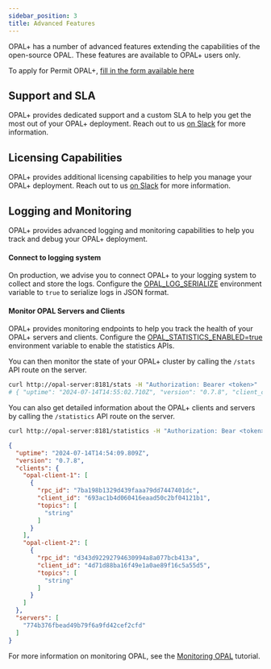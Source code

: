 ```yaml
---
sidebar_position: 3
title: Advanced Features
---
```


OPAL+ has a number of advanced features extending the capabilities of the open-source OPAL.
These features are available to OPAL+ users only.

To apply for Permit OPAL+, [fill in the form available here](https://hello.permit.io/opal-plus)


## Support and SLA

OPAL+ provides dedicated support and a custom SLA to help you get the most out of your OPAL+ deployment.
Reach out to us [on Slack](https://bit.ly/permit-slack) for more information.

## Licensing Capabilities

OPAL+ provides additional licensing capabilities to help you manage your OPAL+ deployment.
Reach out to us [on Slack](https://bit.ly/permit-slack) for more information.

## Logging and Monitoring

OPAL+ provides advanced logging and monitoring capabilities to help you track and debug your OPAL+ deployment.

#### Connect to logging system

On production, we advise you to connect OPAL+ to your logging system to collect and store the logs.
Configure the [OPAL_LOG_SERIALIZE](/getting-started/configuration) environment variable to `true` to serialize logs in JSON format.

#### Monitor OPAL Servers and Clients

OPAL+ provides monitoring endpoints to help you track the health of your OPAL+ servers and clients.
Configure the [OPAL_STATISTICS_ENABLED=true](/getting-started/configuration) environment variable to enable the statistics APIs.

You can then monitor the state of your OPAL+ cluster by calling the `/stats` API route on the server.
```bash
curl http://opal-server:8181/stats -H "Authorization: Bearer <token>"
# { "uptime": "2024-07-14T14:55:02.710Z", "version": "0.7.8", "client_count": 1, "server_count": 1 }
```

You can also get detailed information about the OPAL+ clients and servers by calling the `/statistics` API route on the server.
```bash
curl http://opal-server:8181/statistics -H "Authorization: Bear <token>"
```
```json
{
  "uptime": "2024-07-14T14:54:09.809Z",
  "version": "0.7.8",
  "clients": {
    "opal-client-1": [
      {
        "rpc_id": "7ba198b1329d439faaa79dd7447401dc",
        "client_id": "693ac1b4d060416eaad50c2bf04121b1",
        "topics": [
          "string"
        ]
      }
    ],
    "opal-client-2": [
      {
        "rpc_id": "d343d92292794630994a8a077bcb413a",
        "client_id": "4d71d88ba16f49e1a0ae89f16c5a55d5",
        "topics": [
          "string"
        ]
      }
    ]
  },
  "servers": [
    "774b376fbead49b79f6a9fd42cef2cfd"
  ]
}
```

For more information on monitoring OPAL, see the [Monitoring OPAL](/tutorials/monitoring_opal) tutorial.

